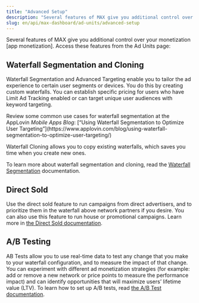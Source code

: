 ```yaml
---
title: "Advanced Setup"
description: "Several features of MAX give you additional control over your monetization."
slug: en/api/max-dashboard/ad-units/advanced-setup
---
```

Several features of MAX give you additional control over your <Glossary>monetization [app monetization]</Glossary>.
Access these features from the <UILabel>Ad Units</UILabel> page:

## Waterfall Segmentation and Cloning

<UILabel>Waterfall Segmentation</UILabel> and <UILabel>Advanced Targeting</UILabel> enable you to tailor the ad experience to certain user segments or devices.
You do this by creating custom <Glossary>waterfalls</Glossary>.
You can establish specific pricing for users who have <Glossary>Limit Ad Tracking</Glossary> enabled or can target unique user audiences with keyword targeting.

<Callout type="related">
Review some common use cases for waterfall segmentation at the AppLovin <i>Mobile Apps Blog</i>:
[“Using Waterfall Segmentation to Optimize User Targeting”](https://www.applovin.com/blog/using-waterfall-segmentation-to-optimize-user-targeting/)
</Callout>

<UILabel>Waterfall Cloning</UILabel> allows you to copy existing waterfalls, which saves you time when you create new ones.

To learn more about waterfall segmentation and cloning, read the [Waterfall Segmentation](https://dash.applovin.com/documentation/mediation/features/waterfall-segmentation) documentation.

## Direct Sold

Use the direct sold feature to run campaigns from direct advertisers, and to prioritize them in the waterfall above <Glossary>network</Glossary> partners if you desire.
You can also use this feature to run house or promotional campaigns.
Learn more in [the Direct Sold documentation](https://dash.applovin.com/documentation/mediation/features/direct-sold).

## A/B Testing

<UILabel>AB Tests</UILabel> allow you to use real-time data to test any change that you make to your waterfall configuration, and to measure the impact of that change.
You can experiment with different ad monetization strategies (for example: add or remove a new network or price points to measure the performance impact) and can identify opportunities that will maximize users’ <Glossary>lifetime value</Glossary> (<Abbr>LTV</Abbr>).
To learn how to set up <Glossary>A/B tests</Glossary>, read [the A/B Test documentation](https://dash.applovin.com/documentation/mediation/features/ab-test).

